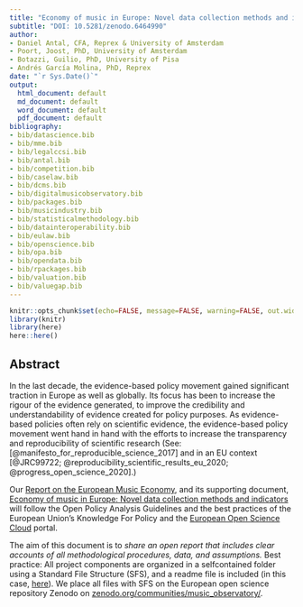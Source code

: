 ```yaml
---
title: "Economy of music in Europe: Novel data collection methods and indicators"
subtitle: "DOI: 10.5281/zenodo.6464990"
author:
- Daniel Antal, CFA, Reprex & University of Amsterdam
- Poort, Joost, PhD, University of Amsterdam
- Botazzi, Guilio, PhD, University of Pisa
- Andrés García Molina, PhD, Reprex
date: "`r Sys.Date()`"
output:
  html_document: default
  md_document: default
  word_document: default
  pdf_document: default
bibliography:
- bib/datascience.bib
- bib/mme.bib
- bib/legalccsi.bib
- bib/antal.bib
- bib/competition.bib
- bib/caselaw.bib
- bib/dcms.bib
- bib/digitalmusicobservatory.bib
- bib/packages.bib
- bib/musicindustry.bib
- bib/statisticalmethodology.bib
- bib/datainteroperability.bib
- bib/eulaw.bib
- bib/openscience.bib
- bib/opa.bib
- bib/opendata.bib
- bib/rpackages.bib
- bib/valuation.bib
- bib/valuegap.bib
---
```


```r
knitr::opts_chunk$set(echo=FALSE, message=FALSE, warning=FALSE, out.width = '95%', fig.align = 'center')
library(knitr)
library(here)
here::here()
```

## Abstract

In the last decade, the evidence-based policy movement gained significant traction in Europe as well as globally. Its focus has been to increase the rigour of the evidence generated, to improve the credibility and understandability of evidence created for policy purposes.  As evidence-based policies often rely on scientific evidence, the evidence-based policy movement went hand in hand with the efforts to increase the transparency and reproducibility of scientific research (See: [@manifesto_for_reproducible_science_2017] and in an EU context [@JRC99722; @reproducibility_scientific_results_eu_2020; @progress_open_science_2020].)  

Our [Report on the European Music Economy](https://zenodo.org/record/6464782#.Ylq7JNpBzIU), and its supporting document, [Economy of music in Europe: Novel data collection methods and indicators](https://doi.org/10.5281/zenodo.6464990) will follow the Open Policy Analysis Guidelines and the best practices of the European Union's Knowledge For Policy and the [European Open Science Cloud](https://eosc-portal.eu/) portal. 

The aim of this document is to *share an open report that includes clear accounts of all methodological procedures, data, and assumptions.* Best practice: All project components are organized in a selfcontained folder using a Standard File Structure (SFS), and a readme file is included (in this case, [here](https://github.com/dataobservatory-eu/report-european-music-economy)). We place all files with SFS on the European open science repository Zenodo on [zenodo.org/communities/music_observatory/](https://zenodo.org/communities/music_observatory/).
